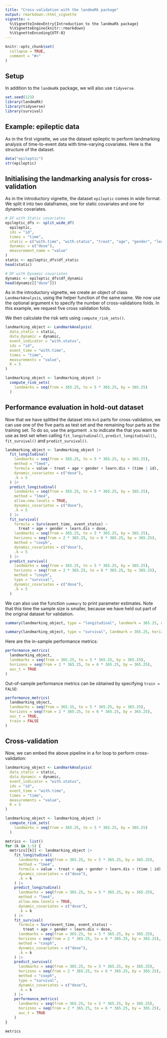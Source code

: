 ```yaml
---
title: "Cross-validation with the landmaRk package"
output: rmarkdown::html_vignette
vignette: >
  %\VignetteIndexEntry{Introduction to the landmaRk package}
  %\VignetteEngine{knitr::rmarkdown}
  %\VignetteEncoding{UTF-8}
---
```


```r
knitr::opts_chunk$set(
  collapse = TRUE,
  comment = "#>"
)
```




## Setup

In addition to the `landmaRk` package, we will also use `tidyverse`. 
```r
set.seed(123)
library(landmaRk)
library(tidyverse)
library(survival)
```

## Example: epileptic data
As in the first vignette, we use the dataset epileptic to perform landmarking analysis 
of time-to-event data with time-varying covariates. Here is the structure of 
the dataset.

```r
data("epileptic")
str(epileptic)
```


## Initialising the landmarking analysis for cross-validation

As in the introductory vignette, the dataset `epileptic` comes in wide format.
We split it into two dataframes, one for static covariates and one for dynamic
covariates.

```r
# DF with Static covariates
epileptic_dfs <- split_wide_df(
  epileptic,
  ids = "id",
  times = "time",
  static = c("with.time", "with.status", "treat", "age", "gender", "learn.dis"),
  dynamic = c("dose"),
  measurement_name = "value"
)
static <- epileptic_dfs$df_static
head(static)
```

```r
# DF with Dynamic covariates
dynamic <- epileptic_dfs$df_dynamic
head(dynamic[["dose"]])
```


As in the introductory vignette, we create an object of class `LandmarkAnalysis`,
using the helper function of the same name. We now use the optional argument `K`
to specify the number of cross-validations folds. In this example, we request 
five cross validation folds.

We then calculate the risk sets using `compute_risk_sets()`. 
```r
landmarking_object <- LandmarkAnalysis(
  data_static = static,
  data_dynamic = dynamic,
  event_indicator = "with.status",
  ids = "id",
  event_time = "with.time",
  times = "time",
  measurements = "value",
  K = 5
)

landmarking_object <- landmarking_object |>
  compute_risk_sets(
    landmarks = seq(from = 365.25, to = 5 * 365.25, by = 365.25)
  )
```

## Performance evaluation in hold-out dataset

Now that we have splitted the dataset into `K=5` parts for cross-validation,
we can use one of the five parts as test set and the remaining four parts as
the training set. To do so, use the argument `.k` to indicate the that you 
want to use as test set when calling `fit_longitudinal()`, `predict_longitudinal()`,
`fit_survival()` and `predict_survival()`. 


```r
landmarking_object <- landmarking_object |>
  fit_longitudinal(
    landmarks = seq(from = 365.25, to = 5 * 365.25, by = 365.25),
    method = "lme4",
    formula = value ~ treat + age + gender + learn.dis + (time | id),
    dynamic_covariates = c("dose"),
    .k = 5
  ) |>
  predict_longitudinal(
    landmarks = seq(from = 365.25, to = 5 * 365.25, by = 365.25),
    method = "lme4",
    allow.new.levels = TRUE,
    dynamic_covariates = c("dose"),
    .k = 5
  ) |>
  fit_survival(
    formula = Surv(event_time, event_status) ~
      treat + age + gender + learn.dis + dose,
    landmarks = seq(from = 365.25, to = 5 * 365.25, by = 365.25),
    horizons = seq(from = 2 * 365.25, to = 6 * 365.25, by = 365.25),
    method = "coxph",
    dynamic_covariates = c("dose"),
    .k = 5
  ) |>
  predict_survival(
    landmarks = seq(from = 365.25, to = 5 * 365.25, by = 365.25),
    horizons = seq(from = 2 * 365.25, to = 6 * 365.25, by = 365.25),
    method = "coxph",
    type = "survival",
    dynamic_covariates = c("dose"),
    .k = 5
  )
```

We can also use the function `summary` to print parameter estimates. Note that
this time the sample size is smaller, because we have held out part of the original
dataset for validation. 


```r
summary(landmarking_object, type = "longitudinal", landmark = 365.25, dynamic_covariate = "dose")
```

```r
summary(landmarking_object, type = "survival", landmark = 365.25, horizon = 730.5)
```

Here are the in-sample performance metrics: 
```r
performance_metrics(
  landmarking_object,
  landmarks = seq(from = 365.25, to = 5 * 365.25, by = 365.25),
  horizons = seq(from = 2 * 365.25, to = 6 * 365.25, by = 365.25),
  auc_t = TRUE
)
```
Out-of-sample performance metrics can be obtained by specifying `train = FALSE`:
```r
performance_metrics(
  landmarking_object,
  landmarks = seq(from = 365.25, to = 5 * 365.25, by = 365.25),
  horizons = seq(from = 2 * 365.25, to = 6 * 365.25, by = 365.25),
  auc_t = TRUE,
  train = FALSE
)
```

## Cross-validation

Now, we can embed the above pipeline in a for loop to perform cross-validation:

```r
landmarking_object <- LandmarkAnalysis(
  data_static = static,
  data_dynamic = dynamic,
  event_indicator = "with.status",
  ids = "id",
  event_time = "with.time",
  times = "time",
  measurements = "value",
  K = 5
)

landmarking_object <- landmarking_object |>
  compute_risk_sets(
    landmarks = seq(from = 365.25, to = 5 * 365.25, by = 365.25)
  )
```

```r
metrics <- list()
for (k in 1:5) {
  metrics[[k]] <- landmarking_object |>
    fit_longitudinal(
      landmarks = seq(from = 365.25, to = 5 * 365.25, by = 365.25),
      method = "lme4",
      formula = value ~ treat + age + gender + learn.dis + (time | id),
      dynamic_covariates = c("dose"),
      .k = k
    ) |>
    predict_longitudinal(
      landmarks = seq(from = 365.25, to = 5 * 365.25, by = 365.25),
      method = "lme4",
      allow.new.levels = TRUE,
      dynamic_covariates = c("dose"),
      .k = k
    ) |>
    fit_survival(
      formula = Surv(event_time, event_status) ~
        treat + age + gender + learn.dis + dose,
      landmarks = seq(from = 365.25, to = 5 * 365.25, by = 365.25),
      horizons = seq(from = 2 * 365.25, to = 6 * 365.25, by = 365.25),
      method = "coxph",
      dynamic_covariates = c("dose"),
      .k = k
    ) |>
    predict_survival(
      landmarks = seq(from = 365.25, to = 5 * 365.25, by = 365.25),
      horizons = seq(from = 2 * 365.25, to = 6 * 365.25, by = 365.25),
      method = "coxph",
      type = "survival",
      dynamic_covariates = c("dose"),
      .k = k
    ) |>
    performance_metrics(
      landmarks = seq(from = 365.25, to = 5 * 365.25, by = 365.25),
      horizons = seq(from = 2 * 365.25, to = 6 * 365.25, by = 365.25),
      auc_t = TRUE
    )
}

metrics
```
